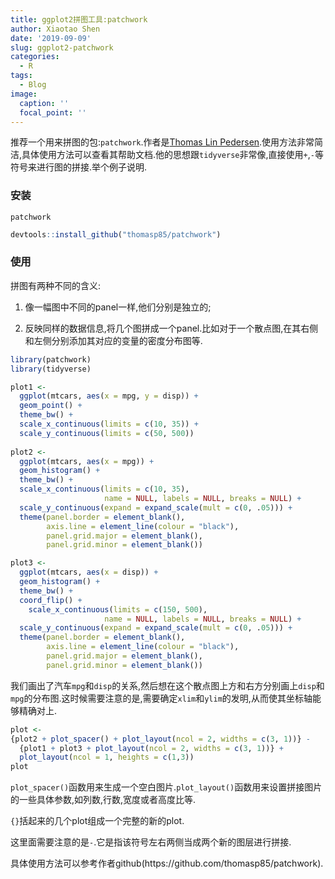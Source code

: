 ```yaml
---
title: ggplot2拼图工具:patchwork
author: Xiaotao Shen
date: '2019-09-09'
slug: ggplot2-patchwork
categories:
  - R
tags:
  - Blog
image:
  caption: ''
  focal_point: ''
---
```


推荐一个用来拼图的包:`patchwork`.作者是[Thomas Lin Pedersen](https://github.com/thomasp85).使用方法非常简洁,具体使用方法可以查看其帮助文档.他的思想跟`tidyverse`非常像,直接使用`+`,`-`等符号来进行图的拼接.举个例子说明.

### 安装

`patchwork`

```r
devtools::install_github("thomasp85/patchwork")
```

### 使用

拼图有两种不同的含义:

1. 像一幅图中不同的panel一样,他们分别是独立的;

2. 反映同样的数据信息,将几个图拼成一个panel.比如对于一个散点图,在其右侧和左侧分别添加其对应的变量的密度分布图等.


```r
library(patchwork)
library(tidyverse)

plot1 <- 
  ggplot(mtcars, aes(x = mpg, y = disp)) +
  geom_point() +
  theme_bw() +
  scale_x_continuous(limits = c(10, 35)) +
  scale_y_continuous(limits = c(50, 500))
  
plot2 <- 
  ggplot(mtcars, aes(x = mpg)) +
  geom_histogram() +
  theme_bw() +
  scale_x_continuous(limits = c(10, 35), 
                     name = NULL, labels = NULL, breaks = NULL) +
  scale_y_continuous(expand = expand_scale(mult = c(0, .05))) +
  theme(panel.border = element_blank(),
        axis.line = element_line(colour = "black"),
        panel.grid.major = element_blank(), 
        panel.grid.minor = element_blank())

plot3 <- 
  ggplot(mtcars, aes(x = disp)) +
  geom_histogram() +
  theme_bw() +
  coord_flip() +
    scale_x_continuous(limits = c(150, 500), 
                     name = NULL, labels = NULL, breaks = NULL) +
  scale_y_continuous(expand = expand_scale(mult = c(0, .05))) +
  theme(panel.border = element_blank(),
        axis.line = element_line(colour = "black"),
        panel.grid.major = element_blank(), 
        panel.grid.minor = element_blank())
```

我们画出了汽车`mpg`和`disp`的关系,然后想在这个散点图上方和右方分别画上`disp`和`mpg`的分布图.这时候需要注意的是,需要确定`xlim`和`ylim`的发明,从而使其坐标轴能够精确对上.

```r
plot <- 
{plot2 + plot_spacer() + plot_layout(ncol = 2, widths = c(3, 1))} -
  {plot1 + plot3 + plot_layout(ncol = 2, widths = c(3, 1))} +
  plot_layout(ncol = 1, heights = c(1,3))
plot
```

`plot_spacer()`函数用来生成一个空白图片.`plot_layout()`函数用来设置拼接图片的一些具体参数,如列数,行数,宽度或者高度比等.

`{}`括起来的几个plot组成一个完整的新的plot.

这里面需要注意的是`-`.它是指该符号左右两侧当成两个新的图层进行拼接.

具体使用方法可以参考作者github(https://github.com/thomasp85/patchwork).





